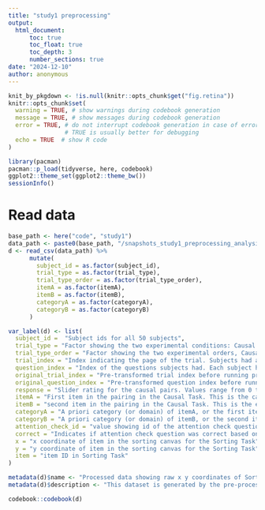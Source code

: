 ```yaml
---
title: "study1 preprocessing"
output: 
  html_document:
      toc: true
      toc_float: true
      toc_depth: 3
      number_sections: true
date: "2024-12-10"
author: anonymous
---
```



```r
knit_by_pkgdown <- !is.null(knitr::opts_chunk$get("fig.retina"))
knitr::opts_chunk$set(
  warning = TRUE, # show warnings during codebook generation
  message = TRUE, # show messages during codebook generation
  error = TRUE, # do not interrupt codebook generation in case of errors,
                # TRUE is usually better for debugging
  echo = TRUE  # show R code
)

library(pacman)
pacman::p_load(tidyverse, here, codebook)
ggplot2::theme_set(ggplot2::theme_bw())
sessionInfo()

```

# Read data

```r
base_path <- here("code", "study1")
data_path <- paste0(base_path, "/snapshots_study1_preprocessing_analysis/data_processed_step1.csv")
d <- read_csv(data_path) %>% 
      mutate(
        subject_id = as.factor(subject_id),
        trial_type = as.factor(trial_type),
        trial_type_order = as.factor(trial_type_order),
        itemA = as.factor(itemA),
        itemB = as.factor(itemB),
        categoryA = as.factor(categoryA),
        categoryB = as.factor(categoryB)
      )

```



```r
var_label(d) <- list(
  subject_id =  "Subject ids for all 50 subjects", 
  trial_type = "Factor showing the two experimental conditions: Causal Task vs Sorting Task",
  trial_type_order = "Factor showing the two experimental orders, Causal Task first or Sorting Task first",
  trial_index = "Index indicating the page of the trial. Subjects had about 15 pages of trials",
  question_index = "Index of the questions subjects had. Each subject had about 229 questions including attention checks",
  original_trial_index = "Pre-transformed trial index before running pre-processing script",
  original_question_index = "Pre-transformed question index before running pre-processing script",
  response = "Slider rating for the causal pairs. Values range from 0 to 100 with 0 being `definitely not` and 100 being `definitely yes`",
  itemA = "First item in the pairing in the Causal Task. This is the cause",
  itemB = "second item in the pairing in the Causal Task. This is the effect",
  categoryA = "A priori category (or domain) of itemA, or the first item",
  categoryB = "A priori category (or domain) of itemB, or the second item",
  attention_check_id = "value showing id of the attention check question, it was one of four ids",
  correct = "Indicates if attention check question was correct based on predefined answer",
  x = "x coordinate of item in the sorting canvas for the Sorting Task",
  y = "y coordinate of item in the sorting canvas for the Sorting Task",
  item = "item ID in Sorting Task"
)

metadata(d)$name <- "Processed data showing raw x y coordinates of Sorted items, and raw Causal ratings"
metadata(d)$description <- "This dataset is generated by the pre-processing script and is a cleaned up version of the raw data. It contains x and y coordinates of the items in the sorting task, response values for the causal task, and a few extra columns. There are 50 subjects, and 244 rows per subject, representing the 225 trials, and the 4 attention check trials, per subject."

```


```r
codebook::codebook(d)
```



